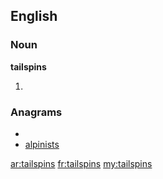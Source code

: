 ==English==

===Noun===
'''tailspins'''

# {{plural of|[[tailspin]]}}

===Anagrams===
* {{alphagram|aiilnpsst}}
* [[alpinists#English|alpinists]]

[[ar:tailspins]]
[[fr:tailspins]]
[[my:tailspins]]